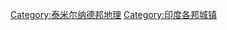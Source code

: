 {{Catnav|頁面分類|地理|行政区划|一级行政区|印度一级行政区|泰米尔纳德邦}}
{{Catnav|頁面分類|...|各國城市|印度城市}}
{{Commonscat|Cities and villages in Tamil Nadu}}

[[Category:泰米尔纳德邦地理|Category:泰米尔纳德邦地理]]
[[Category:印度各邦城镇|Category:印度各邦城镇]]